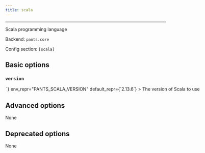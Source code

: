 ```yaml
---
title: scala
---
```



---

Scala programming language

Backend: <span className="color--primary">`pants.core`</span>

Config section: <span className="color--primary">`[scala]`</span>

<span className={styles.options}>

## Basic options

### `version`

<Option
  cli_repr={`--scala-version=<str>`}
  env_repr="PANTS_SCALA_VERSION"
  default_repr={`2.13.6`}
>
  The version of Scala to use
</Option>

## Advanced options

None

## Deprecated options

None

</span>

